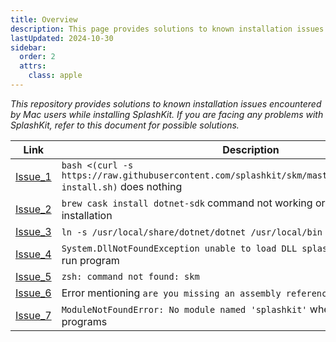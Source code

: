 ```yaml
---
title: Overview
description: This page provides solutions to known installation issues encountered by Mac users while installing or using SplashKit.
lastUpdated: 2024-10-30
sidebar:
  order: 2
  attrs:
    class: apple
---
```


_This repository provides solutions to known installation issues encountered by Mac users while installing SplashKit. If you are facing any problems with SplashKit, refer to this document for possible solutions._

| Link                                       | Description                                                                                                         |
| ------------------------------------------ | ------------------------------------------------------------------------------------------------------------------- |
| [Issue_1](/troubleshoot/macos/mac-issue-1) | `bash <(curl -s https://raw.githubusercontent.com/splashkit/skm/master/installscripts/skm-install.sh)` does nothing |
| [Issue_2](/troubleshoot/macos/mac-issue-2) | `brew cask install dotnet-sdk` command not working or issues with Homebrew installation                             |
| [Issue_3](/troubleshoot/macos/mac-issue-3) | `ln -s /usr/local/share/dotnet/dotnet /usr/local/bin` command not working                                           |
| [Issue_4](/troubleshoot/macos/mac-issue-4) | `System.DllNotFoundException unable to load DLL splashkit.dll` when trying to run program                           |
| [Issue_5](/troubleshoot/macos/mac-issue-5) | `zsh: command not found: skm`                                                                                       |
| [Issue_6](/troubleshoot/macos/mac-issue-6) | Error mentioning `are you missing an assembly reference?`                                                           |
| [Issue_7](/troubleshoot/macos/mac-issue-7) | `ModuleNotFoundError: No module named 'splashkit'` when running Python programs                                     |
